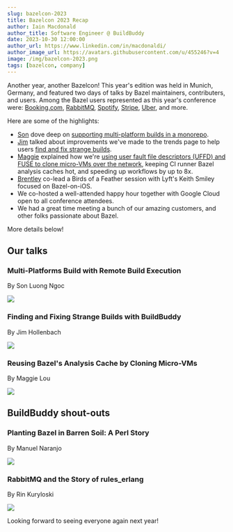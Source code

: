 ```yaml
---
slug: bazelcon-2023
title: Bazelcon 2023 Recap
author: Iain Macdonald
author_title: Software Engineer @ BuildBuddy
date: 2023-10-30 12:00:00
author_url: https://www.linkedin.com/in/macdonaldi/
author_image_url: https://avatars.githubusercontent.com/u/455246?v=4
image: /img/bazelcon-2023.png
tags: [bazelcon, company]
--- 
```


Another year, another Bazelcon! This year's edition was held in Munich, Germany, and featured two days of talks by Bazel maintainers, contributers, and users. Among the Bazel users represented as this year's conference were: [Booking.com](https://youtu.be/8Dc8R_Zrf6M?t=28564), [RabbitMQ](https://youtu.be/IXimf4DCAoY?t=22673), [Spotify](https://youtu.be/IXimf4DCAoY?t=25961), [Stripe](https://www.youtube.com/watch?v=8Dc8R_Zrf6M&t=17680s), [Uber](https://youtu.be/8Dc8R_Zrf6M?t=25010), and more.

Here are some of the highlights:

- [Son](https://www.linkedin.com/in/luongngocson) dove deep on [supporting multi-platform builds in a monorepo](https://youtu.be/8Dc8R_Zrf6M?t=6148).
- [Jim](https://www.linkedin.com/in/jim-hollenbach-5a49659) talked about improvements we've made to the trends page to help users [find and fix strange builds](https://www.youtube.com/watch?v=8Dc8R_Zrf6M&t=11235s).
- [Maggie](https://www.linkedin.com/in/maggie-lou-4a3bb110a) explained how we're [using user fault file descriptors (UFFD) and FUSE to clone micro-VMs over the network](https://youtu.be/8Dc8R_Zrf6M?t=16010), keeping CI runner Bazel analysis caches hot, and speeding up workflows by up to 8x.
- [Brentley](https://www.linkedin.com/in/brentleyjones) co-lead a Birds of a Feather session with Lyft's Keith Smiley focused on Bazel-on-iOS.
- We co-hosted a well-attended happy hour together with Google Cloud open to all conference attendees.
- We had a great time meeting a bunch of our amazing customers, and other folks passionate about Bazel.

More details below!

<!-- truncate -->

## Our talks

### Multi-Platforms Build with Remote Build Execution

By Son Luong Ngoc

[![](../static/img/blog/bazelcon-2023-multiplatform.webp)](https://youtu.be/8Dc8R_Zrf6M?t=6148)

### Finding and Fixing Strange Builds with BuildBuddy

By Jim Hollenbach

[![](../static/img/blog/bazelcon-2023-buildbuddy.webp)](https://www.youtube.com/watch?v=8Dc8R_Zrf6M&t=11235s)

### Reusing Bazel's Analysis Cache by Cloning Micro-VMs

By Maggie Lou

[![](../static/img/blog/bazelcon-2023-uffd.webp)](https://youtu.be/8Dc8R_Zrf6M?t=16010)

## BuildBuddy shout-outs

### Planting Bazel in Barren Soil: A Perl Story

By Manuel Naranjo

[![](../static/img/blog/bazelcon-2023-bookingcom.webp)](https://youtu.be/8Dc8R_Zrf6M?t=28973)

### RabbitMQ and the Story of rules_erlang

By Rin Kuryloski

[![](../static/img/blog/bazelcon-2023-rabbitmq.webp)](https://youtu.be/IXimf4DCAoY?t=23613)

Looking forward to seeing everyone again next year!
